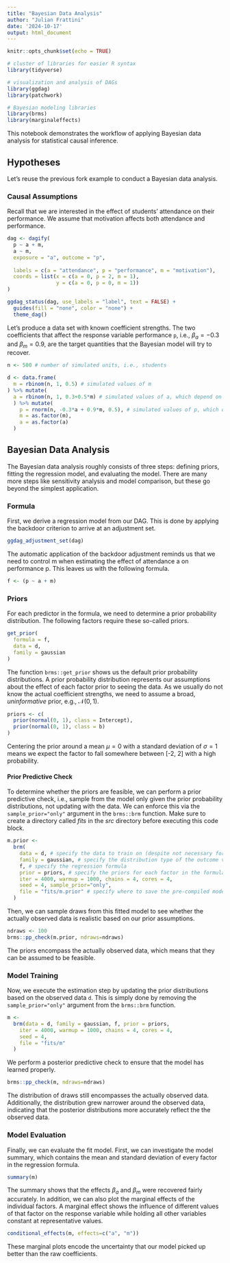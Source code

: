 ```yaml
---
title: "Bayesian Data Analysis"
author: "Julian Frattini"
date: '2024-10-17'
output: html_document
---
```


```r
knitr::opts_chunk$set(echo = TRUE)

# cluster of libraries for easier R syntax
library(tidyverse)

# visualization and analysis of DAGs
library(ggdag)
library(patchwork)

# Bayesian modeling libraries
library(brms)
library(marginaleffects)
```

This notebook demonstrates the workflow of applying Bayesian data analysis for statistical causal inference.

## Hypotheses

Let's reuse the previous fork example to conduct a Bayesian data analysis.

### Causal Assumptions

Recall that we are interested in the effect of students' attendance on their performance.
We assume that motivation affects both attendance and performance.

```r
dag <- dagify(
  p ~ a + m,
  a ~ m,
  exposure = "a", outcome = "p",
  
  labels = c(a = "attendance", p = "performance", m = "motivation"),
  coords = list(x = c(a = 0, p = 2, m = 1), 
                y = c(a = 0, p = 0, m = 1))
)

ggdag_status(dag, use_labels = "label", text = FALSE) +
  guides(fill = "none", color = "none") + 
  theme_dag()
```

Let's produce a data set with known coefficient strengths.
The two coefficients that affect the response variable performance `p`, i.e., $\beta_a=-0.3$ and $\beta_m=0.9$, are the target quantities that the Bayesian model will try to recover.

```r
n <- 500 # number of simulated units, i.e., students

d <- data.frame(
  m = rbinom(n, 1, 0.5) # simulated values of m
) %>% mutate(
  a = rbinom(n, 1, 0.3+0.5*m) # simulated values of a, which depend on the values of m
  ) %>% mutate(
    p = rnorm(n, -0.3*a + 0.9*m, 0.5), # simulated values of p, which depend both on a and m
    m = as.factor(m),
    a = as.factor(a)
  )
```

## Bayesian Data Analysis

The Bayesian data analysis roughly consists of three steps: defining priors, fitting the regression model, and evaluating the model.
There are many more steps like sensitivity analysis and model comparison, but these go beyond the simplest application.

### Formula

First, we derive a regression model from our DAG.
This is done by applying the backdoor criterion to arrive at an adjustment set.

```r
ggdag_adjustment_set(dag)
```

The automatic application of the backdoor adjustment reminds us that we need to control m when estimating the effect of attendance a on performance p.
This leaves us with the following formula.

```r
f <- (p ~ a + m)
```

### Priors

For each predictor in the formula, we need to determine a prior probability distribution.
The following factors require these so-called priors.

```r
get_prior(
  formula = f,
  data = d,
  family = gaussian
)
```

The function `brms::get_prior` shows us the default prior probability distributions.
A prior probability distribution represents our assumptions about the effect of each factor prior to seeing the data.
As we usually do not know the actual coefficient strengths, we need to assume a broad, _uninformative_ prior, e.g., $\mathcal{N}(0, 1)$.

```r
priors <- c(
  prior(normal(0, 1), class = Intercept),
  prior(normal(0, 1), class = b)
)
```

Centering the prior around a mean $\mu=0$ with a standard deviation of $\sigma=1$ means we expect the factor to fall somewhere between [-2, 2] with a high probability.

#### Prior Predictive Check

To determine whether the priors are feasible, we can perform a prior predictive check, i.e., sample from the model only given the prior probability distributions, not updating with the data.
We can enforce this via the `sample_prior="only"` argument in the `brms::brm` function.
Make sure to create a directory called _fits_ in the _src_ directory before executing this code block.

```r
m.prior <-
  brm(
    data = d, # specify the data to train on (despite not necessary for prior predictive checks)
    family = gaussian, # specify the distribution type of the outcome variable
    f, # specify the regression formula
    prior = priors, # specify the priors for each factor in the formula
    iter = 4000, warmup = 1000, chains = 4, cores = 4,
    seed = 4, sample_prior="only",
    file = "fits/m.prior" # specify where to save the pre-compiled model
  )
```

Then, we can sample draws from this fitted model to see whether the actually observed data is realistic based on our prior assumptions.

```r
ndraws <- 100
brms::pp_check(m.prior, ndraws=ndraws)
```

The priors encompass the actually observed data, which means that they can be assumed to be feasible.

### Model Training 

Now, we execute the estimation step by updating the prior distributions based on the observed data `d`.
This is simply done by removing the `sample_prior="only"` argument from the `brms::brm` function.

```r
m <-
  brm(data = d, family = gaussian, f, prior = priors,
    iter = 4000, warmup = 1000, chains = 4, cores = 4,
    seed = 4, 
    file = "fits/m"
  )
```

We perform a posterior predictive check to ensure that the model has learned properly.

```r
brms::pp_check(m, ndraws=ndraws)
```

The distribution of draws still encompasses the actually observed data. Additionally, the distribution grew narrower around the observed data, indicating that the posterior distributions more accurately reflect the the observed data.

### Model Evaluation

Finally, we can evaluate the fit model.
First, we can investigate the model summary, which contains the mean and standard deviation of every factor in the regression formula.

```r
summary(m)
```

The summary shows that the effects $\beta_a$ and $\beta_m$ were recovered fairly accurately.
In addition, we can also plot the marginal effects of the individual factors.
A marginal effect shows the influence of different values of that factor on the response variable while holding all other variables constant at representative values.

```r
conditional_effects(m, effects=c("a", "m"))
```

These marginal plots encode the uncertainty that our model picked up better than the raw coefficients.
